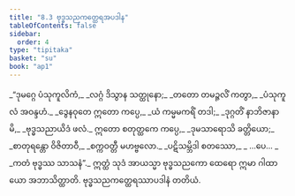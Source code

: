 ```yaml
---
title: "8.3 ဗုဒ္ဓသညကတ္ထေရအပဒါန"
tableOfContents: false
sidebar:
  order: 4
type: "tipitaka"
basket: "su"
book: "ap1"
---
```



<DynamicBreadcrumb />

<Division number="9" book="ap1">

<Paragraph number="1601" type="verses" book="ap1">
_“ဒုမဂ္ဂေ ပံသုကူလိကံ,_  
_လဂ္ဂံ ဒိသွာန သတ္ထုနော;_  
_တတော တမဉ္ဇလိံ ကတွာ,_  
_ပံသုကူလံ အဝန္ဒဟံ._  

</Paragraph>

</Division>
<Division number="10" book="ap1">

<Paragraph number="1602" type="verses" book="ap1">
_ဒွေနဝုတေ ဣတော ကပ္ပေ,_  
_ယံ ကမ္မမကရိံ တဒါ;_  
_ဒုဂ္ဂတိံ နာဘိဇာနာမိ,_  
_ဗုဒ္ဓသညာယိဒံ ဖလံ._  

</Paragraph>

</Division>
<Division number="11" book="ap1">

<Paragraph number="1603" type="verses" book="ap1">
ဣတော စတုတ္ထကေ ကပ္ပေ,_  
_ဒုမသာရောသိ ခတ္တိယော;_  
_စာတုရန္တော ဝိဇိတာဝီ,_  
_စက္ကဝတ္တီ မဟဗ္ဗလော._  

</Paragraph>

</Division>
<Division number="12" book="ap1">

<Paragraph number="1604" type="verses" book="ap1">
_ပဋိသမ္ဘိဒါ စတဿော,_  
_ …ပေ… _  
_ကတံ ဗုဒ္ဓဿ သာသနံ”._  

</Paragraph>

<Paragraph number="1605" book="ap1">
ဣတ္ထံ သုဒံ အာယသ္မာ ဗုဒ္ဓသညကော ထေရော ဣမာ ဂါထာယော အဘာသိတ္ထာတိ.

</Paragraph>
</Division>

<Paragraph number="1606" type="center" book="ap1">
ဗုဒ္ဓသညကတ္ထေရဿာပဒါနံ တတိယံ.
</Paragraph>